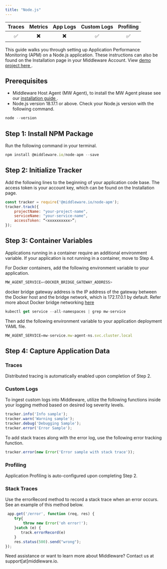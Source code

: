 ```yaml
---
title: "Node.js"
---
```

<a target="_blank" href="https://www.npmjs.com/package/@middleware.io/node-apm">
    <span style={{
        background: "url(https://img.shields.io/npm/v/%40middleware.io%2Fnode-apm) no-repeat",
        width: "125px",
        height: "20px",
        display: "inline-block",
    }}/>
</a>

| Traces | Metrics | App Logs | Custom Logs | Profiling |
| :----: | :-----: | :------: | :---------: | :-------: |
| ✅ | ✖️ | ✖️ | ✅ | ✅ |

This guide walks you through setting up Application Performance Monitoring (APM) on a Node.js application. These instructions can also be found on the Installation page in your Middleware Account. View <a href="https://github.com/middleware-labs/demo-apm/tree/master/nodejs"> demo project here </a>.

## Prerequisites
* Middleware Host Agent (MW Agent), to install the MW Agent please see our <a href="https://docs.middleware.io/docs/agent-installation/overview"> installation guide </a>. 
* Node.js version 18.17.1  or above. Check your Node.js version with the following command. 
``` javascript bash
node --version
```

## Step 1: Install NPM Package
Run the following command in your terminal. 

```javascript bash
npm install @middleware.io/node-apm --save
```

## Step 2:  Initialize Tracker
Add the following lines to the beginning of your application code base. The access token is your account key, which can be found on the Installation page.

```javascript Node.js
const tracker = require('@middleware.io/node-apm');
tracker.track({
    projectName: "your-project-name",
    serviceName: "your-service-name",
    accessToken: “<xxxxxxxxxx>”;
});
```

## Step 3: Container Variables
Applications running in a container require an additional environment variable. If your application is not running in a container, move to Step 4. 

For Docker containers, add the following environment variable to your application.
```javascript bash
MW_AGENT_SERVICE=<DOCKER_BRIDGE_GATEWAY_ADDRESS>
```
<Note> docker bridge gateway address is the IP address of the gateway between the Docker host and the bridge network, which is 172.17.0.1 by default. 
Refer more about Docker bridge networking [here](https://docs.docker.com/network/network-tutorial-standalone/) </Note>

```javascript bash
kubectl get service --all-namespaces | grep mw-service
```

Then add the following environment variable to your application deployment YAML file. 
```javascript bash
MW_AGENT_SERVICE=mw-service.mw-agent-ns.svc.cluster.local
```

## Step 4: Capture Application Data

### Traces
Distributed tracing is automatically enabled upon completion of Step 2.

### Custom Logs
To ingest custom logs into Middleware, utilize the following functions inside your logging method based on desired log severity levels.
```javascript Node.js
tracker.info('Info sample');
tracker.warn('Warning sample');
tracker.debug('Debugging Sample');
tracker.error('Error Sample');
```

To add stack traces along with the error log, use the following error tracking function.
```javascript Node.js
tracker.error(new Error('Error sample with stack trace'));
```

### Profiling
Application Profiling is auto-configured upon completing Step 2.

### Stack Traces 
Use the errorRecord method to record a stack trace when an error occurs. See an example of this method below. 
```javascript Node.js 
 app.get('/error', function (req, res) {
    try{
        throw new Error('oh error!');
    }catch (e) {
       track.errorRecord(e)
    }
    res.status(500).send("wrong");
}); 

```

<Note> Need assistance or want to learn more about Middleware? Contact us at support[at]middleware.io. </Note>
